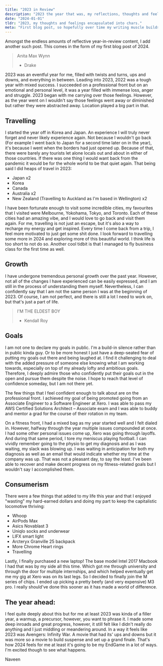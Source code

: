 ```yaml
---
title: "2023 in Review"
description: "2023 the year that was, my reflections, thoughts and feelings of one orbit of the sun."
date: "2024-01-01"
tldr: "2023, my thoughts and feelings encapsulated into chars."
meta: "First blog post, so hopefully over time my writing muscle builds up. It definitely was a struggle to be concise and still get the points I wanted to get across out."
---
```


Amongst the endless amounts of reflective year-in-review content, I add another such post. This comes in the form of my first blog post of 2024.

> Anita Max Wynn
>
> - Drake

2023 was an eventful year for me, filled with twists and turns, ups and downs, and everything in between. Leading into 2023, 2022 was a tough year with mixed success. I succeeded on a professional front but on an emotional and personal level, it was a year filled with immense loss, anger and struggle. 2023 began with me carrying over those feelings. However, as the year went on I wouldn't say those feelings went away or diminished but rather they were abstracted away. Location played a big part in that.

## Travelling

I started the year off in Korea and Japan. An experience I will truly never forget and never likely experience again. Not because I wouldn&#39;t go back (For example I went back to Japan for a second time later on in the year), it's because I went when the borders had just opened up. Because of that, there were barely any tourists let alone locals out and about in either of those countries. If there was one thing I would want back from the pandemic it would be for the whole world to be that quiet again. That being said I did heaps of travel in 2023:

- Japan x2
- Korea
- Canada
- Australia x2
- New Zealand (Travelling to Auckland as I'm based in Wellington) x2

I have been fortunate enough to visit some incredible cities, my favourites that I visited were Melbourne, Yokohama, Tokyo, and Toronto. Each of these cities had an amazing vibe, and I would love to go back and visit them again. For me, travelling is not just an escape, but it's also a way to recharge my energy and get inspired. Every time I come back from a trip, I feel more motivated to just get some shit done. I look forward to travelling some more in 2024 and exploring more of this beautiful world. I think life is too short to not do so. Another cool tidbit is that I managed to fly business class for the first time as well.

## Growth

I have undergone tremendous personal growth over the past year. However, not all of the changes I have experienced can be easily expressed, and I am still in the process of understanding them myself. Nevertheless, I can confidently say that I am not the same person I was at the beginning of 2023. Of course, I am not perfect, and there is still a lot I need to work on, but that's just a part of life.

> I'M THE ELDEST BOY
>
> - Kendall Roy

## Goals

I am not one to declare my goals in public. I'm a build-in silence rather than in public kinda guy. Or to be more honest I just have a deep-seated fear of putting my goals out there and being laughed at. I find it challenging to deal with the added pressure of someone else knowing what I am working towards, especially on top of my already lofty and ambitious goals. Therefore, I deeply admire those who confidently put their goals out in the open and pursue them despite the noise. I hope to reach that level of confidence someday, but I am not there yet.

The few things that I feel confident enough to talk about are on the professional front. I achieved my goal of being promoted going from an Associate Engineer to a Software Engineer at Xero. I was able to pass my AWS Certified Solutions Architect – Associate exam and I was able to buddy and mentor a grad for the course of their rotation in my team.

On a fitness front, I had a mixed bag as my year started well and I felt dialed in. However, halfway through the year multiple issues compounded at once. I had some other personal issues come up, Xero was going through layoffs. And during that same period, I tore my meniscus playing football. I can vividly remember going to the physio to get my diagnosis and as I was waiting, my slack was blowing up. I was waiting in anticipation for both my diagnosis as well as an email that would indicate whether my time at the company was up. That was not a pleasant day, to say the least. I've been able to recover and make decent progress on my fitness-related goals but I wouldn't say I accomplished them.

## Consumerism

There were a few things that added to my life this year and that I enjoyed "wasting" my hard-earned dollars and doing my part to keep the capitalistic locomotive thriving:

- Whoop
- AirPods Max
- Asics Novablast 3
- Uniqlo socks and underwear
- LIFX smart light
- Arcteryx Granville 25 backpack
- More Chrome Heart rings
- Travelling

Lastly, I finally purchased a new laptop! The base model Intel 2017 Macbook I had that was by my side all this time. Which got me through university and through the door for multiple internships, and which helped eventually get me my gig at Xero was on its last legs. So I decided to finally join the M series of chips. I ended up picking a pretty beefy (and very expensive) M3 pro. I really should've done this sooner as it has made a world of difference.

## The year ahead:

I feel quite deeply about this but for me at least 2023 was kinda of a filler year, a warmup, a precursor, however, you want to phrase it. I made some deep inroads and great progress, however, it still felt like I didn't really do anything and I just middling or meandering around. In a way it feels like 2023 was Avengers: Infinity War. A movie that had its' ups and downs but it was more so a movie to build suspense and set up a grand finale. That's how 2024 feels for me at least it's going to be my EndGame in a lot of ways. I'm excited though to see what happens.

Naveen

